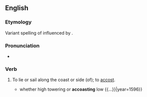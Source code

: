 ==English==

===Etymology===
Variant spelling of {{m|en|accost||sail along the coast of}} influenced by {{m|en|coast}}.

===Pronunciation===
{{rfp|en}}

* {{rhymes|en|əʊst}}

===Verb===
{{en-verb}}

# {{lb|en|obsolete|transitive|intransitive}} To lie or sail along the coast or side (of); to [[accost]].
#* {{quote-book|en|author=Edmund Spenser|title=The Faerie Queene|passage={{...}} whether high towering or '''accoasting''' low {{...}}|year=1596}}